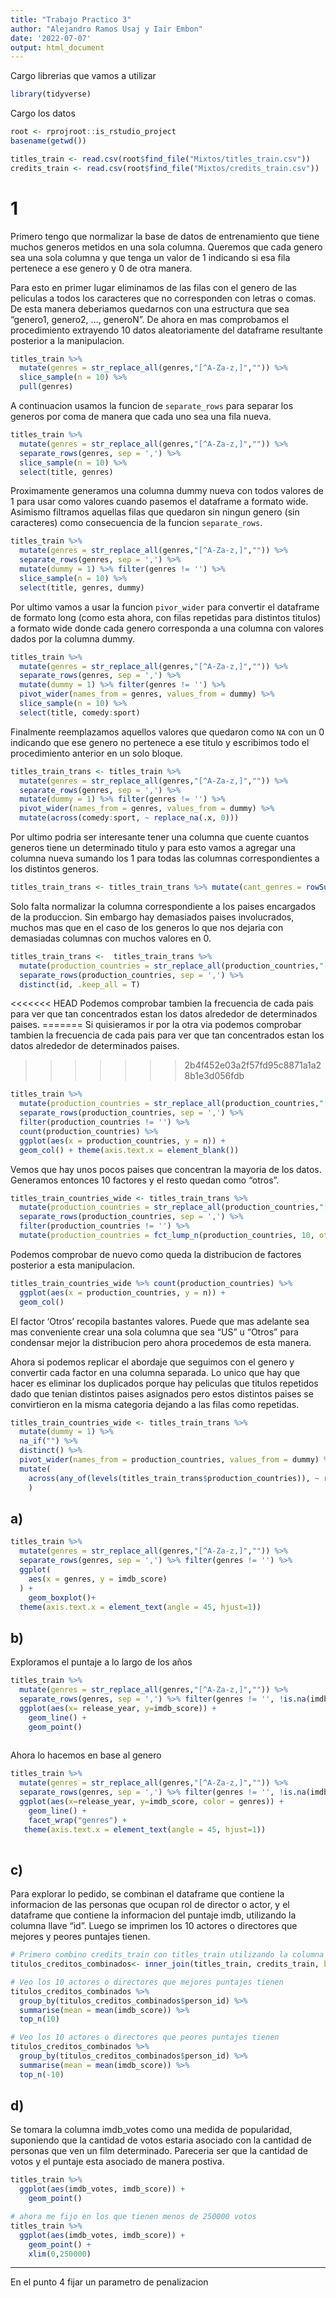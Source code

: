```yaml
---
title: "Trabajo Practico 3"
author: "Alejandro Ramos Usaj y Iair Embon"
date: '2022-07-07'
output: html_document
---
```

Cargo librerias que vamos a utilizar
```r
library(tidyverse)
```

Cargo los datos
```r
root <- rprojroot::is_rstudio_project
basename(getwd())

titles_train <- read.csv(root$find_file("Mixtos/titles_train.csv"))
credits_train <- read.csv(root$find_file("Mixtos/credits_train.csv"))
```

# 1

Primero tengo que normalizar la base de datos de entrenamiento que tiene muchos generos metidos en una sola columna. Queremos que cada genero sea una sola columna y que tenga un valor de 1 indicando si esa fila pertenece a ese genero y 0 de otra manera. 

Para esto en primer lugar eliminamos de las filas con el genero de las peliculas a todos los caracteres que no corresponden con letras o comas. De esta manera deberiamos quedarnos con una estructura que sea "genero1, genero2, ..., generoN". De ahora en mas comprobamos el procedimiento extrayendo 10 datos aleatoriamente del dataframe resultante posterior a la manipulacion.
```r
titles_train %>% 
  mutate(genres = str_replace_all(genres,"[^A-Za-z,]","")) %>%
  slice_sample(n = 10) %>%
  pull(genres)
```

A continuacion usamos la funcion de `separate_rows` para separar los generos por coma de manera que cada uno sea una fila nueva. 
```r
titles_train %>% 
  mutate(genres = str_replace_all(genres,"[^A-Za-z,]","")) %>% 
  separate_rows(genres, sep = ',') %>% 
  slice_sample(n = 10) %>%
  select(title, genres)
```

Proximamente generamos una columna dummy nueva con todos valores de 1 para usar como valores cuando pasemos el dataframe a formato wide. Asimismo filtramos aquellas filas que quedaron sin ningun genero (sin caracteres) como consecuencia de la funcion `separate_rows`.
```r
titles_train %>% 
  mutate(genres = str_replace_all(genres,"[^A-Za-z,]","")) %>% 
  separate_rows(genres, sep = ',') %>% 
  mutate(dummy = 1) %>% filter(genres != '') %>% 
  slice_sample(n = 10) %>%
  select(title, genres, dummy)
```

Por ultimo vamos a usar la funcion `pivor_wider` para convertir el dataframe de formato long (como esta ahora, con filas repetidas para distintos titulos) a formato wide donde cada genero corresponda a una columna con valores dados por la columna dummy. 
```r
titles_train %>% 
  mutate(genres = str_replace_all(genres,"[^A-Za-z,]","")) %>% 
  separate_rows(genres, sep = ',') %>% 
  mutate(dummy = 1) %>% filter(genres != '') %>% 
  pivot_wider(names_from = genres, values_from = dummy) %>% 
  slice_sample(n = 10) %>%
  select(title, comedy:sport)
```

Finalmente reemplazamos aquellos valores que quedaron como `NA` con un 0 indicando que ese genero no pertenece a ese titulo y escribimos todo el procedimiento anterior en un solo bloque. 
```r
titles_train_trans <- titles_train %>% 
  mutate(genres = str_replace_all(genres,"[^A-Za-z,]","")) %>% 
  separate_rows(genres, sep = ',') %>% 
  mutate(dummy = 1) %>% filter(genres != '') %>% 
  pivot_wider(names_from = genres, values_from = dummy) %>% 
  mutate(across(comedy:sport, ~ replace_na(.x, 0))) 
```

Por ultimo podria ser interesante tener una columna que cuente cuantos generos tiene un determinado titulo y para esto vamos a agregar una columna nueva sumando los 1 para todas las columnas correspondientes a los distintos generos. 
```r
titles_train_trans <- titles_train_trans %>% mutate(cant_genres = rowSums(across(comedy:sport)))
```

Solo falta normalizar la columna correspondiente a los paises encargados de la produccion. Sin embargo hay demasiados paises involucrados, muchos mas que en el caso de los generos lo que nos dejaria con demasiadas columnas con muchos valores en 0. 
```r
titles_train_trans <-  titles_train_trans %>% 
  mutate(production_countries = str_replace_all(production_countries,"[^A-Za-z,]","")) %>% 
  separate_rows(production_countries, sep = ',') %>% 
  distinct(id, .keep_all = T)
```

<<<<<<< HEAD
Podemos comprobar tambien la frecuencia de cada pais para ver que tan concentrados estan los datos alrededor de determinados paises. 
=======
Si quisieramos ir por la otra via podemos comprobar tambien la frecuencia de cada pais para ver que tan concentrados estan los datos alrededor de determinados paises. 

>>>>>>> 2b4f452e03a2f57fd95c8871a1a28b1e3d056fdb
```r
titles_train %>% 
  mutate(production_countries = str_replace_all(production_countries,"[^A-Za-z,]","")) %>% 
  separate_rows(production_countries, sep = ',') %>% 
  filter(production_countries != '') %>%
  count(production_countries) %>% 
  ggplot(aes(x = production_countries, y = n)) +
  geom_col() + theme(axis.text.x = element_blank())
```

Vemos que hay unos pocos paises que concentran la mayoria de los datos. Generamos entonces 10 factores y el resto quedan como "otros".
```r
titles_train_countries_wide <- titles_train_trans %>%
  mutate(production_countries = str_replace_all(production_countries,"[^A-Za-z,]","")) %>% 
  separate_rows(production_countries, sep = ',') %>% 
  filter(production_countries != '') %>%
  mutate(production_countries = fct_lump_n(production_countries, 10, other_level = "Otros"))
```

Podemos comprobar de nuevo como queda la distribucion de factores posterior a esta manipulacion.
```r
titles_train_countries_wide %>% count(production_countries) %>% 
  ggplot(aes(x = production_countries, y = n)) +
  geom_col()
```

El factor 'Otros' recopila bastantes valores. Puede que mas adelante sea mas conveniente crear una sola columna que sea "US" u "Otros" para condensar mejor la distribucion pero ahora procedemos de esta manera. 

Ahora si podemos replicar el abordaje que seguimos con el genero y convertir cada factor en una columna separada. Lo unico que hay que hacer es eliminar los duplicados porque hay peliculas que titulos repetidos dado que tenian distintos paises asignados pero estos distintos paises se convirtieron en la misma categoria dejando a las filas como repetidas. 
```r
titles_train_countries_wide <- titles_train_trans %>% 
  mutate(dummy = 1) %>% 
  na_if("") %>%
  distinct() %>%
  pivot_wider(names_from = production_countries, values_from = dummy) %>% 
  mutate(
    across(any_of(levels(titles_train_trans$production_countries)), ~ replace_na(.x, 0))
    )
```

## a)
```r
titles_train %>% 
  mutate(genres = str_replace_all(genres,"[^A-Za-z,]","")) %>% 
  separate_rows(genres, sep = ',') %>% filter(genres != '') %>%
  ggplot(
    aes(x = genres, y = imdb_score)
  ) +
    geom_boxplot()+
  theme(axis.text.x = element_text(angle = 45, hjust=1))
```
## b)

Exploramos el puntaje a lo largo de los años
```r
titles_train %>% 
  mutate(genres = str_replace_all(genres,"[^A-Za-z,]","")) %>% 
  separate_rows(genres, sep = ',') %>% filter(genres != '', !is.na(imdb_score)) %>%
  ggplot(aes(x= release_year, y=imdb_score)) +
    geom_line() +
    geom_point()
   
```

Ahora lo hacemos en base al genero
```r
titles_train %>% 
  mutate(genres = str_replace_all(genres,"[^A-Za-z,]","")) %>% 
  separate_rows(genres, sep = ',') %>% filter(genres != '', !is.na(imdb_score)) %>%
  ggplot(aes(x=release_year, y=imdb_score, color = genres)) +
    geom_line() +
    facet_wrap("genres") +
   theme(axis.text.x = element_text(angle = 45, hjust=1))
   
```

## c)

Para explorar lo pedido, se combinan el dataframe que contiene la informacion de las personas que ocupan rol de director o actor, y el dataframe que contiene la informacion del puntaje imdb, utilizando la columna llave "id". Luego se imprimen los 10 actores o directores que mejores y peores puntajes tienen.
```r
# Primero combino credits_train con titles_train utilizando la columna "id"
titulos_creditos_combinados<- inner_join(titles_train, credits_train, by = "id")

# Veo los 10 actores o directores que mejores puntajes tienen
titulos_creditos_combinados %>%
  group_by(titulos_creditos_combinados$person_id) %>%
  summarise(mean = mean(imdb_score)) %>%
  top_n(10)

# Veo los 10 actores o directores que peores puntajes tienen
titulos_creditos_combinados %>%
  group_by(titulos_creditos_combinados$person_id) %>%
  summarise(mean = mean(imdb_score)) %>%
  top_n(-10)

```

## d)

Se tomara la columna imdb_votes como una medida de popularidad, suponiendo que la cantidad de votos estaria asociado con la cantidad de personas que ven un film determinado.
Pareceria ser que la cantidad de votos y el puntaje esta asociado de manera postiva.
```r
titles_train %>%
  ggplot(aes(imdb_votes, imdb_score)) +
    geom_point()

# ahora me fijo en los que tienen menos de 250000 votos
titles_train %>%
  ggplot(aes(imdb_votes, imdb_score)) +
    geom_point() +
    xlim(0,250000)
```

-----

En el punto 4 fijar un parametro de penalizacion
